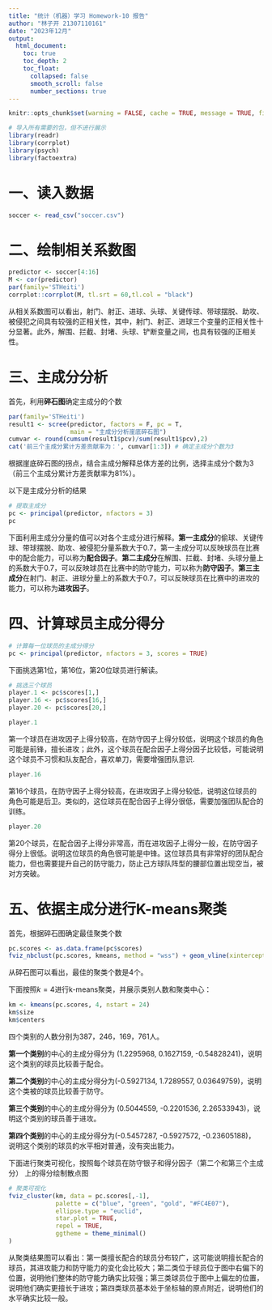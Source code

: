 ```yaml
---
title: "统计（机器）学习 Homework-10 报告"
author: "林子开 21307110161"
date: "2023年12月"
output: 
  html_document:
    toc: true
    toc_depth: 2
    toc_float: 
      collapsed: false
      smooth_scroll: false
      number_sections: true
---
```


```{=html}
<style type="text/css">
h1.title{
  font-size: 38px;
  color: DarkBlue;
  text-align: center;
}
h4.author{
  font-size: 18px;
  color: DarkBlue;
  text-align: center;
}
h4.date {
  font-size: 18px;
  font-family: "Times New Roman", Times, serif;
  color: DarkBlue;
  text-align: center;
}

</style>
```
```r
knitr::opts_chunk$set(warning = FALSE, cache = TRUE, message = TRUE, fig.align = "center")
```


```r
# 导入所有需要的包，但不进行展示
library(readr)
library(corrplot)
library(psych)
library(factoextra)

```

# 一、读入数据
```r
soccer <- read_csv("soccer.csv")
```


# 二、绘制相关系数图
```r
predictor <- soccer[4:16]
M <- cor(predictor)
par(family='STHeiti')
corrplot::corrplot(M, tl.srt = 60,tl.col = "black")
```
从相关系数图可以看出，射门、射正、进球、头球、关键传球、带球摆脱、助攻、被侵犯之间具有较强的正相关性，其中，射门、射正、进球三个变量的正相关性十分显著。此外，解围、拦截、封堵、头球、铲断变量之间，也具有较强的正相关性。


# 三、主成分分析
首先，利用**碎石图**确定主成分的个数
```r
par(family='STHeiti')
result1 <- scree(predictor, factors = F, pc = T,  
                 main = "主成分分析崖底碎石图")
cumvar <- round(cumsum(result1$pcv)/sum(result1$pcv),2)
cat('前三个主成分累计方差贡献率为：', cumvar[1:3]) # 确定主成分个数为3
```
根据崖底碎石图的拐点，结合主成分解释总体方差的比例，选择主成分个数为3（前三个主成分累计方差贡献率为81%）。

以下是主成分分析的结果
```r
# 提取主成分
pc <- principal(predictor, nfactors = 3)
pc

```
下面利用主成分分量的值可以对各个主成分进行解释。**第一主成分**的偷球、关键传球、带球摆脱、助攻、被侵犯分量系数大于0.7，第一主成分可以反映球员在比赛中的配合能力，可以称为**配合因子**。**第二主成分**在解围、拦截、封堵、头球分量上的系数大于0.7，可以反映球员在比赛中的防守能力，可以称为**防守因子**。**第三主成分**在射门、射正、进球分量上的系数大于0.7，可以反映球员在比赛中的进攻的能力，可以称为**进攻因子**。


# 四、计算球员主成分得分
```r
# 计算每一位球员的主成分得分
pc <- principal(predictor, nfactors = 3, scores = TRUE)
```

下面挑选第1位，第16位，第20位球员进行解读。
```r
# 挑选三个球员
player.1 <- pc$scores[1,]
player.16 <- pc$scores[16,]
player.20 <- pc$scores[20,]
```

```r
player.1
```
第一个球员在进攻因子上得分较高，在防守因子上得分较低，说明这个球员的角色可能是前锋，擅长进攻；此外，这个球员在配合因子上得分因子比较低，可能说明这个球员不习惯和队友配合，喜欢单刀，需要增强团队意识.

```r
player.16
```
第16个球员，在防守因子上得分较高，在进攻因子上得分较低，说明这位球员的角色可能是后卫。类似的，这位球员在配合因子上得分很低，需要加强团队配合的训练。


```r
player.20
```
第20个球员，在配合因子上得分非常高，而在进攻因子上得分一般，在防守因子得分上很低。说明这位球员的角色很可能是中锋。这位球员具有非常好的团队配合能力，但也需要提升自己的防守能力，防止己方球队阵型的腰部位置出现空当，被对方突破。


# 五、依据主成分进行K-means聚类
首先，根据碎石图确定最佳聚类个数
```r
pc.scores <- as.data.frame(pc$scores)
fviz_nbclust(pc.scores, kmeans, method = "wss") + geom_vline(xintercept = 4, linetype = 2)
```
从碎石图可以看出，最佳的聚类个数是4个。

下面按照$k=4$进行k-means聚类，并展示类别人数和聚类中心：
```r
km <- kmeans(pc.scores, 4, nstart = 24)
km$size
km$centers
```
四个类别的人数分别为387，246，169，761人。

**第一个类别**的中心的主成分得分为
(1.2295968, 0.1627159, -0.54828241)，说明这个类别的球员比较善于配合。

**第二个类别**的中心的主成分得分为(-0.5927134, 1.7289557, 0.03649759)，说明
这个类被的球员比较善于防守。

**第三个类别**的中心的主成分得分为
(0.5044559, -0.2201536, 2.26533943)，说明这个类别的球员善于进攻。

**第四个类别**的中心的主成分得分为(-0.5457287, -0.5927572, -0.23605188)，
说明这个类别的球员的水平相对普通，没有突出能力。

下面进行聚类可视化，按照每个球员在防守银子和得分因子（第二个和第三个主成分）
上的得分绘制散点图
```r
# 聚类可视化
fviz_cluster(km, data = pc.scores[,-1],
             palette = c("blue", "green", "gold", "#FC4E07"),
             ellipse.type = "euclid",
             star.plot = TRUE, 
             repel = TRUE,
             ggtheme = theme_minimal()
)
```
从聚类结果图可以看出：第一类擅长配合的球员分布较广，这可能说明擅长配合的球员，其进攻能力和防守能力的变化会比较大；第二类位于球员位于图中右偏下的位置，说明他们整体的防守能力确实比较强；第三类球员位于图中上偏左的位置，说明他们确实更擅长于进攻；第四类球员基本处于坐标轴的原点附近，说明他们的水平确实比较一般。
